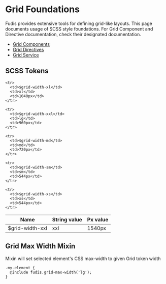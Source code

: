 
<Meta title="Foundations/Grid" />

# Grid Foundations

Fudis provides extensive tools for defining grid-like layouts. This page documents usage of SCSS style foundations. For Grid Component and Directive documentation, check their designated documentation.

- [Grid Components](/docs/components-grid--documentation)
- [Grid Directives](/docs/directives-grid-introduction--documentation)
- [Grid Service](/docs/services-grid--documentation)

## SCSS Tokens

<table>
  <thead>
    <tr>
      <th>Name</th>
      <th>String value</th>
      <th>Px value</th>
    </tr>
  </thead>

  <tbody>
    <tr>
      <td>$grid-width-xxl</td>
      <td>xxl</td>
      <td>1540px</td>
    </tr>

    <tr>
      <td>$grid-width-xl</td>
      <td>xl</td>
      <td>1040px</td>
    </tr>

    <tr>
      <td>$grid-width-xxl</td>
      <td>lg</td>
      <td>960px</td>
    </tr>

    <tr>
      <td>$grid-width-md</td>
      <td>md</td>
      <td>720px</td>
    </tr>

    <tr>
      <td>$grid-width-sm</td>
      <td>sm</td>
      <td>544px</td>
    </tr>

    <tr>
      <td>$grid-width-xs</td>
      <td>xs</td>
      <td>544px</td>
    </tr>

  </tbody>
</table>

## Grid Max Width Mixin

Mixin will set selected element's CSS max-width to given Grid token width

```
.my-element {
  @include fudis.grid-max-width('lg');
}
```
